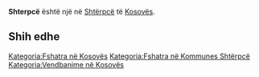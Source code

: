{{Fshat në 
 | Emri                = Shterpcë
 | EmriAlt                = 
 | NAME_SHORT_FORM=      
 | NAME_GENERIC=      
 | NAME_SORT_NAME_RO=      SHTERPCE
 | FULL_NAME_RO = Shterpcë
 | FULL_NAME_ND_RO=Shterpce
 | SORT_NAME_RG=SHTERPCE
 | FULL_NAME_RG=Shterpcë
 | FULL_NAME_ND_RG=Shterpce
 | SRP_NAME_SHORT_FORM=      
 | SRP_NAME_GENERIC=      
 | SRP_NAME_SORT_NAME_RO=      
 | SRP_FULL_NAME_RO = 
 | SRP_FULL_NAME_ND_RO=
 | SRP_SORT_NAME_RG=
 | SRP_FULL_NAME_RG=
 | SRP_FULL_NAME_ND_RG=
 | Emri (Rasa dhanore) = 
 | Figura              = 
 | Shteti              = Kosovo
 | Komuna              = Shtërpcë
 | Kodi postar         = 
 | Sipërfaqja          = 

 | Popullsia           = 

 | Regj. i popullsisë  = 
 | Dend. e popullsisë  = 
 | Faqja zyrtare       = 
 <!--- Koordinatat ----> 
 | Gjerësia            = 42.233333
 | Gjatësia            = 21
 | Lartësia            = 
}}
'''Shterpcë''' është një [[]] në [[Shtërpcë]] të [[Kosovës]].

<!-- == Gjeografia == -->
<!-- == Historia == -->
<!-- == Demografia == -->
== Shih edhe ==
{{Komuna Shtërpcë}}
{{Kosovo-Administrata-Cung}}

[[Kategoria:Fshatra në Kosovës]]
[[Kategoria:Fshatra në Kommunes Shtërpcë]]
[[Kategoria:Vendbanime në Kosovës]]